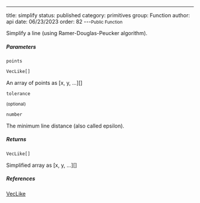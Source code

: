 ---
title: simplify
status: published
category: primitives
group: Function
author: api
date: 06/23/2023
order: 82
---<Small>Public Function</Small>

Simplify a line (using Ramer-Douglas-Peucker algorithm).


##### Parameters


<ParametersTable>

<ParametersTableRow>
<ParametersTableName>

`points`

</ParametersTableName>
<ParametersTableDescription>

```ts
VecLike[]
```

An array of points as [x, y, ...][]




</ParametersTableDescription>
</ParametersTableRow>
<ParametersTableRow>
<ParametersTableName>

`tolerance`

 <Small>(optional)</Small>

</ParametersTableName>
<ParametersTableDescription>

```ts
number
```

The minimum line distance (also called epsilon).




</ParametersTableDescription>
</ParametersTableRow>
</ParametersTable>

##### Returns


```ts
VecLike[]
```

 Simplified array as [x, y, ...][]


##### References

[VecLike](/gen/primitives/VecLike-type)

